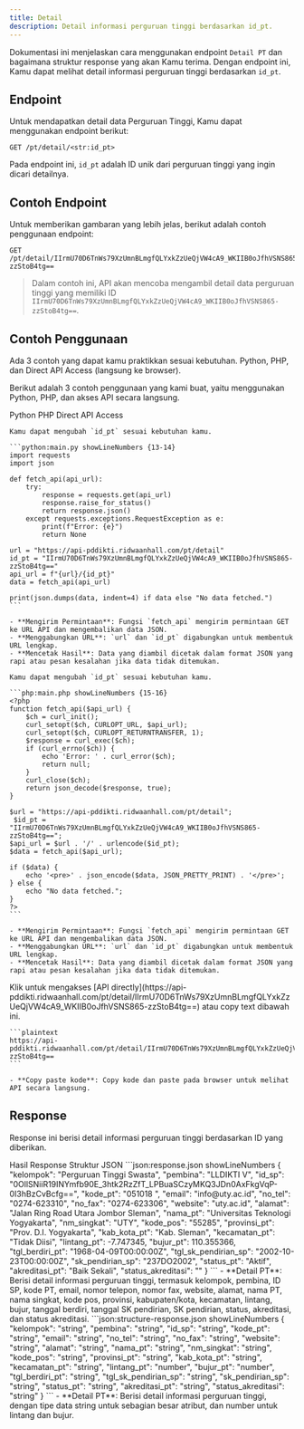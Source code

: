 ```yaml
---
title: Detail
description: Detail informasi perguruan tinggi berdasarkan id_pt.
---
```


Dokumentasi ini menjelaskan cara menggunakan endpoint `Detail PT` dan bagaimana struktur response yang akan Kamu terima. Dengan endpoint ini, Kamu dapat melihat detail informasi perguruan tinggi berdasarkan `id_pt`.

## Endpoint

Untuk mendapatkan detail data Perguruan Tinggi, Kamu dapat menggunakan endpoint berikut:

```plaintext
GET /pt/detail/<str:id_pt>
```

Pada endpoint ini, `id_pt` adalah ID unik dari perguruan tinggi yang ingin dicari detailnya.

## Contoh Endpoint

Untuk memberikan gambaran yang lebih jelas, berikut adalah contoh penggunaan endpoint:

```plaintext
GET /pt/detail/IIrmU70D6TnWs79XzUmnBLmgfQLYxkZzUeQjVW4cA9_WKIIB0oJfhVSNS865-zzStoB4tg==
```

> Dalam contoh ini, API akan mencoba mengambil detail data perguruan tinggi yang memiliki ID `IIrmU70D6TnWs79XzUmnBLmgfQLYxkZzUeQjVW4cA9_WKIIB0oJfhVSNS865-zzStoB4tg==`.

## Contoh Penggunaan

<Note type="danger" title="perhatian!">
  Ada 3 contoh yang dapat kamu praktikkan sesuai kebutuhan. Python, PHP, dan Direct API Access (langsung ke browser).
</Note>

Berikut adalah 3 contoh penggunaan yang kami buat, yaitu menggunakan Python, PHP, dan akses API secara langsung.

<Tabs defaultValue="python" className="pt-5 pb-1">
  <TabsList>
    <TabsTrigger value="python">Python</TabsTrigger>
    <TabsTrigger value="php">PHP</TabsTrigger>
    <TabsTrigger value="direct">Direct API Access</TabsTrigger>
  </TabsList>
  <TabsContent value="python">

    Kamu dapat mengubah `id_pt` sesuai kebutuhan kamu.

    ```python:main.py showLineNumbers {13-14}
    import requests
    import json

    def fetch_api(api_url):
        try:
            response = requests.get(api_url)
            response.raise_for_status()
            return response.json()
        except requests.exceptions.RequestException as e:
            print(f"Error: {e}")
            return None

    url = "https://api-pddikti.ridwaanhall.com/pt/detail"
    id_pt = "IIrmU70D6TnWs79XzUmnBLmgfQLYxkZzUeQjVW4cA9_WKIIB0oJfhVSNS865-zzStoB4tg=="
    api_url = f"{url}/{id_pt}"
    data = fetch_api(api_url)

    print(json.dumps(data, indent=4) if data else "No data fetched.")
    ```

    - **Mengirim Permintaan**: Fungsi `fetch_api` mengirim permintaan GET ke URL API dan mengembalikan data JSON.
    - **Menggabungkan URL**: `url` dan `id_pt` digabungkan untuk membentuk URL lengkap.
    - **Mencetak Hasil**: Data yang diambil dicetak dalam format JSON yang rapi atau pesan kesalahan jika data tidak ditemukan.
  </TabsContent>
  <TabsContent value="php">

    Kamu dapat mengubah `id_pt` sesuai kebutuhan kamu.

    ```php:main.php showLineNumbers {15-16}
    <?php
    function fetch_api($api_url) {
        $ch = curl_init();
        curl_setopt($ch, CURLOPT_URL, $api_url);
        curl_setopt($ch, CURLOPT_RETURNTRANSFER, 1);
        $response = curl_exec($ch);
        if (curl_errno($ch)) {
            echo 'Error: ' . curl_error($ch);
            return null;
        }
        curl_close($ch);
        return json_decode($response, true);
    }

    $url = "https://api-pddikti.ridwaanhall.com/pt/detail";
     $id_pt = "IIrmU70D6TnWs79XzUmnBLmgfQLYxkZzUeQjVW4cA9_WKIIB0oJfhVSNS865-zzStoB4tg==";
    $api_url = $url . '/' . urlencode($id_pt);
    $data = fetch_api($api_url);

    if ($data) {
        echo '<pre>' . json_encode($data, JSON_PRETTY_PRINT) . '</pre>';
    } else {
        echo "No data fetched.";
    }
    ?>
    ```

    - **Mengirim Permintaan**: Fungsi `fetch_api` mengirim permintaan GET ke URL API dan mengembalikan data JSON.
    - **Menggabungkan URL**: `url` dan `id_pt` digabungkan untuk membentuk URL lengkap.
    - **Mencetak Hasil**: Data yang diambil dicetak dalam format JSON yang rapi atau pesan kesalahan jika data tidak ditemukan.
  </TabsContent>
  <TabsContent value="direct">
    Klik untuk mengakses [API directly](https://api-pddikti.ridwaanhall.com/pt/detail/IIrmU70D6TnWs79XzUmnBLmgfQLYxkZzUeQjVW4cA9_WKIIB0oJfhVSNS865-zzStoB4tg==) atau copy text dibawah ini.

    ```plaintext
    https://api-pddikti.ridwaanhall.com/pt/detail/IIrmU70D6TnWs79XzUmnBLmgfQLYxkZzUeQjVW4cA9_WKIIB0oJfhVSNS865-zzStoB4tg==
    ```

    - **Copy paste kode**: Copy kode dan paste pada browser untuk melihat API secara langsung.
  </TabsContent>
</Tabs>

## Response

Response ini berisi detail informasi perguruan tinggi berdasarkan ID yang diberikan.

<Tabs defaultValue="hasil" className="pt-5 pb-1">
  <TabsList>
    <TabsTrigger value="hasil">Hasil Response</TabsTrigger>
    <TabsTrigger value="struktur">Struktur JSON</TabsTrigger>
  </TabsList>
  <TabsContent value="hasil">
    ```json:response.json showLineNumbers
    {
        "kelompok": "Perguruan Tinggi Swasta",
        "pembina": "LLDIKTI V",
        "id_sp": "0OllSNiiR19INYmfb90E_3htk2RzZfT_LPBuaSCzyMKQ3JDn0AxFkgVqP-0I3hBzCvBcfg==",
        "kode_pt": "051018  ",
        "email": "info@uty.ac.id",
        "no_tel": "0274-623310",
        "no_fax": "0274-623306",
        "website": "uty.ac.id",
        "alamat": "Jalan Ring Road Utara Jombor Sleman",
        "nama_pt": "Universitas Teknologi Yogyakarta",
        "nm_singkat": "UTY",
        "kode_pos": "55285",
        "provinsi_pt": "Prov. D.I. Yogyakarta",
        "kab_kota_pt": "Kab. Sleman",
        "kecamatan_pt": "Tidak Diisi",
        "lintang_pt": -7.747345,
        "bujur_pt": 110.355366,
        "tgl_berdiri_pt": "1968-04-09T00:00:00Z",
        "tgl_sk_pendirian_sp": "2002-10-23T00:00:00Z",
        "sk_pendirian_sp": "237DO2002",
        "status_pt": "Aktif",
        "akreditasi_pt": "Baik Sekali",
         "status_akreditasi": ""
    }
    ```
    - **Detail PT**: Berisi detail informasi perguruan tinggi, termasuk kelompok, pembina, ID SP, kode PT, email, nomor telepon, nomor fax, website, alamat, nama PT, nama singkat, kode pos, provinsi, kabupaten/kota, kecamatan, lintang, bujur, tanggal berdiri, tanggal SK pendirian, SK pendirian, status, akreditasi, dan status akreditasi.
  </TabsContent>
  <TabsContent value="struktur">
    ```json:structure-response.json showLineNumbers
    {
        "kelompok": "string",
        "pembina": "string",
        "id_sp": "string",
        "kode_pt": "string",
        "email": "string",
        "no_tel": "string",
        "no_fax": "string",
        "website": "string",
        "alamat": "string",
        "nama_pt": "string",
        "nm_singkat": "string",
        "kode_pos": "string",
        "provinsi_pt": "string",
        "kab_kota_pt": "string",
        "kecamatan_pt": "string",
        "lintang_pt": "number",
        "bujur_pt": "number",
        "tgl_berdiri_pt": "string",
        "tgl_sk_pendirian_sp": "string",
        "sk_pendirian_sp": "string",
        "status_pt": "string",
        "akreditasi_pt": "string",
        "status_akreditasi": "string"
    }
    ```
    - **Detail PT**: Berisi detail informasi perguruan tinggi, dengan tipe data string untuk sebagian besar atribut, dan number untuk lintang dan bujur.
  </TabsContent>
</Tabs>